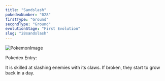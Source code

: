 ```yaml
---
title: "Sandslash"
pokedexNumber: "028"
firstType: "Ground"
secondType: "Ground"
evolutionStage: "First Evolution"
slug: "28sandslash"
---
```


![PokemonImage](https://archives.bulbagarden.net/media/upload/thumb/a/a4/0028Sandslash.png/140px-0028Sandslash.png)

Pokedex Entry:

It is skilled at slashing enemies with its claws. If broken, they start to grow back in a day.
